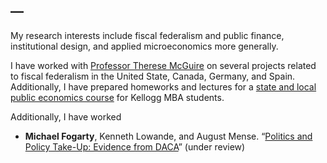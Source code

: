 ---
---

<link rel="stylesheet" href="styles.css" type="text/css">

My research interests include fiscal federalism and public finance, institutional design, and applied microeconomics more generally.

I have worked with [Professor Therese McGuire](https://www.kellogg.northwestern.edu/faculty/directory/mcguire_therese.aspx) on several projects related to fiscal federalism in the United State, Canada, Germany, and Spain. Additionally, I have prepared homeworks and lectures for a [state and local public economics course](https://www4.kellogg.northwestern.edu/syllabus/syllabus_files/KPPI-480-0-31_Fall2018.pdf) for Kellogg MBA students.

Additionally, I have worked 

* __Michael Fogarty__, Kenneth Lowande, and August Mense. "[Politics and Policy Take-Up: Evidence from DACA](https://sites.lsa.umich.edu/lowande/wp-content/uploads/sites/581/2018/08/daca.pdf)" (under review)